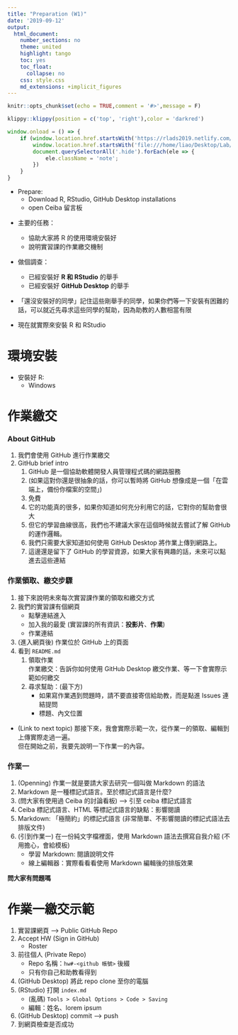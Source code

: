 ```yaml
---
title: "Preparation (W1)"
date: '2019-09-12'
output:
  html_document:
    number_sections: no
    theme: united
    highlight: tango
    toc: yes
    toc_float:
      collapse: no
    css: style.css
    md_extensions: +implicit_figures
---
```


```r
knitr::opts_chunk$set(echo = TRUE,comment = '#>',message = F)
```

```r
klippy::klippy(position = c('top', 'right'),color = 'darkred')
```

```js
window.onload = () => {
    if (window.location.href.startsWith('https://rlads2019.netlify.com/lab/') ||
        window.location.href.startsWith('file:///home/liao/Desktop/Lab/')) {
        document.querySelectorAll('.hide').forEach(ele => {
            ele.className = 'note';
        })
    }
}
```

- Prepare: 
    - Download R, RStudio, GitHub Desktop installations
    - open Ceiba 留言板

<div class="hide" data-tag="Openning">
- 主要的任務：
    - 協助大家將 R 的使用環境安裝好
    - 說明實習課的作業繳交機制
- 做個調查：
    - 已經安裝好 **R 和 RStudio** 的舉手
    - 已經安裝好 **GitHub Desktop** 的舉手
- 「還沒安裝好的同學」記住這些剛舉手的同學，如果你們等一下安裝有困難的話，可以就近先尋求這些同學的幫助，因為助教的人數相當有限

- 現在就實際來安裝 R 和 RStudio
</div>

# 環境安裝

- 安裝好 R:
    - Windows


# 作業繳交

### About GitHub

<!-- About GitHub: s9 -->
<div class="hide" data-tag="About GitHub">
1. 我們會使用 GitHub 進行作業繳交  
2. GitHub brief intro  
    1. GitHub 是一個協助軟體開發人員管理程式碼的網路服務  
    1. (如果這對你還是很抽象的話，你可以暫時將 GitHub 想像成是一個「在雲端上，備份你檔案的空間」)
    1. 免費  
    1. 它的功能真的很多，如果你知道如何充分利用它的話，它對你的幫助會很大  
    1. 但它的學習曲線很高，我們也不建議大家在這個時候就去嘗試了解 GitHub 的運作邏輯。
    1. 我們只需要大家知道如何使用 GitHub Desktop 將作業上傳到網路上。
    1. 這邊還是留下了 GitHub 的學習資源，如果大家有興趣的話，未來可以點進去這些連結
</div>


### 作業領取、繳交步驟

<!-- 作業領取、繳交步驟: s10 -->
<div class="hide" data-tag="作業領取、繳交步驟">
1. 接下來說明未來每次實習課作業的領取和繳交方式
1. 我們的實習課有個網頁
    - 點擊連結進入
    - 加入我的最愛 (實習課的所有資訊：**投影片**、**作業**)
    - 作業連結
1. (進入網頁後) 作業位於 GitHub 上的頁面
1. 看到 `README.md`
    1. 領取作業  
    作業繳交：告訴你如何使用 GitHub Desktop 繳交作業、等一下會實際示範如何繳交
    1. 尋求幫助：(最下方)
        - 如果寫作業遇到問題時，請不要直接寄信給助教，而是點進 Issues 連結提問
        - 標題、內文位置

- (Link to next topic) 那接下來，我會實際示範一次，從作業一的領取、編輯到上傳實際走過一遍。  
但在開始之前，我要先說明一下作業一的內容。
</div>


### 作業一

<!-- Intro to Markdown -->
<div class="hide" data-tag="作業一">
1. (Openning) 
作業一就是要請大家去研究一個叫做 Markdown 的語法  
1. Markdown 是一種標記式語言。至於標記式語言是什麼?
1. (問大家有使用過 Ceiba 的討論看板) --> 引至 ceiba 標記式語言
1. Ceiba 標記式語言、HTML 等標記式語言的缺點：影響閱讀
1. Markdown: 「極簡約」的標記式語言 (非常簡單、不影響閱讀的標記式語法去排版文件)
1. (引到作業一) 在一份純文字檔裡面，使用 Markdown 語法去撰寫自我介紹 (不用擔心，會給模板)
    - 學習 Markdown: 閱讀說明文件
    - 線上編輯器：實際看看看使用 Markdown 編輯後的排版效果

**問大家有問題嗎**
</div>


# 作業一繳交示範

<!-- 作業一繳交示範 -->
<div class="hide" data-tag="作業一繳交示範">
1. 實習課網頁 --> Public GitHub Repo
1. Accept HW (Sign in GitHub)
    - Roster
1. 前往個人 (Private Repo)
    - Repo 名稱：`hw#-<github 帳號>` 後綴
    - 只有你自己和助教看得到
1. (GitHub Desktop) 將此 repo clone 至你的電腦
1. (RStudio) 打開 `index.md`
    - (亂碼) `Tools > Global Options > Code > Saving`
    - 編輯：姓名、lorem ipsum
1. (GitHub Desktop) commit --> push
1. 到網頁檢查是否成功
</div>